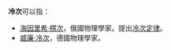 {{noteTA
|G1=物理學
}}
'''冷次'''可以指：
* [[海因里希·楞次|海因里希·楞次]]，俄國物理學家。提出[[冷次定律|冷次定律]]。
* [[威廉·冷次|威廉·冷次]]，德國物理學家。

{{disambig|L冷|Cat=二字人名消歧義}}